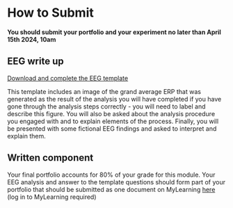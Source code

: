 # How to Submit {.unnumbered}

::: {.callout-important title="Portfolio Deadline"}
**You should submit your portfolio and your experiment no later than April 15th 2024, 10am**
:::

## EEG write up


[Download and complete the EEG template](template.docx)

This template includes an image of the grand average ERP that was generated as the result of the analysis you will have completed if you have gone through the analysis steps correctly - you will need to label and describe this figure. You will also be asked about the analysis procedure you engaged with and to explain elements of the process. Finally, you will be presented with some fictional EEG findings and asked to interpret and explain them. 



## Written component

Your final portfolio accounts for 80% of your grade for this module. Your EEG analysis and answer to the template questions  should form part of your portfolio that should be submitted as one document on MyLearning [here](https://mdx.mrooms.net/mod/turnitintooltwo/view.php?id=2620188) (log in to MyLearning required)

